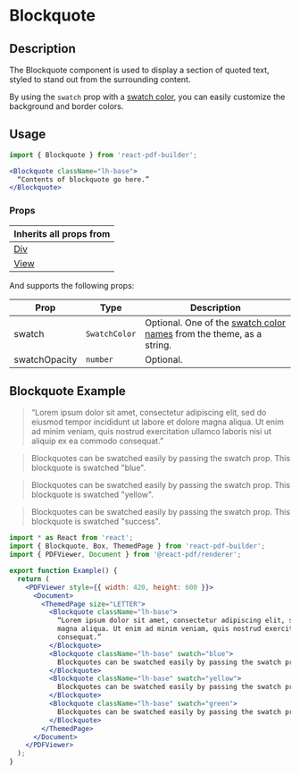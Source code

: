 

<Meta title="Documentation/Components/Blockquote" />

<h1>Blockquote</h1>

## Description

The Blockquote component is used to display a section of quoted text, styled to stand out from the surrounding content.

By using the `swatch` prop with a [swatch color](http://localhost:6006/?path=/docs/documentation-themes--docs#swatch-colors), you can easily customize the background and border colors.

## Usage

```jsx
import { Blockquote } from 'react-pdf-builder';
```

```jsx
<Blockquote className="lh-base">
  “Contents of blockquote go here.”
</Blockquote>
```

### Props

| Inherits all props from                                                                                      |
| ------------------------------------------------------------------------------------------------------------ |
| [Div](https://justinmahar.github.io/react-pdf-builder/?path=/docs/documentation-components-basics-div--docs) |
| [View](https://react-pdf.org/components#view)                                                                |

And supports the following props:

| Prop          | Type          | Description                                                                                                                                                                  |
| ------------- | ------------- | ---------------------------------------------------------------------------------------------------------------------------------------------------------------------------- |
| swatch        | `SwatchColor` | Optional. One of the [swatch color names](https://justinmahar.github.io/react-pdf-builder/?path=/docs/documentation-themes--docs#swatch-colors) from the theme, as a string. |
| swatchOpacity | `number`      | Optional.                                                                                                                                                                    |

## Blockquote Example

<DocsPDF>
  <Box dir="y">
    <Blockquote className="lh-base">“Lorem ipsum dolor sit amet, consectetur adipiscing elit, sed do eiusmod tempor incididunt ut labore et dolore magna aliqua. Ut enim ad minim veniam, quis nostrud exercitation ullamco laboris nisi ut aliquip ex ea commodo consequat.”</Blockquote>
    <Blockquote className="lh-base" swatch="blue">Blockquotes can be swatched easily by passing the swatch prop. This blockquote is swatched "blue".</Blockquote>
    <Blockquote className="lh-base" swatch="yellow">Blockquotes can be swatched easily by passing the swatch prop. This blockquote is swatched "yellow".</Blockquote>
    <Blockquote className="lh-base" swatch="success">Blockquotes can be swatched easily by passing the swatch prop. This blockquote is swatched "success".</Blockquote>
  </Box>
</DocsPDF>

```jsx
import * as React from 'react';
import { Blockquote, Box, ThemedPage } from 'react-pdf-builder';
import { PDFViewer, Document } from '@react-pdf/renderer';

export function Example() {
  return (
    <PDFViewer style={{ width: 420, height: 600 }}>
      <Document>
        <ThemedPage size="LETTER">
          <Blockquote className="lh-base">
            “Lorem ipsum dolor sit amet, consectetur adipiscing elit, sed do eiusmod tempor incididunt ut labore et dolore
            magna aliqua. Ut enim ad minim veniam, quis nostrud exercitation ullamco laboris nisi ut aliquip ex ea commodo
            consequat.”
          </Blockquote>
          <Blockquote className="lh-base" swatch="blue">
            Blockquotes can be swatched easily by passing the swatch prop. This blockquote is swatched "blue".
          </Blockquote>
          <Blockquote className="lh-base" swatch="yellow">
            Blockquotes can be swatched easily by passing the swatch prop. This blockquote is swatched "yellow".
          </Blockquote>
          <Blockquote className="lh-base" swatch="green">
            Blockquotes can be swatched easily by passing the swatch prop. This blockquote is swatched "green".
          </Blockquote>
        </ThemedPage>
      </Document>
    </PDFViewer>
  );
}
```
